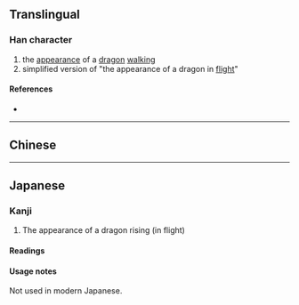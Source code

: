 {{character info/new}}
==Translingual==

===Han character===
{{Han char|rn=212|rad=龍|as=32|sn=48|four=01211|canj=YPYBP|ids=⿱龍⿰龍龍}}

# the [[appearance]] of a [[dragon]] [[walk]]ing
# simplified version of "the appearance of a dragon in [[flight]]"

====References====
* {{Han ref|kx=1537.250|dkj=48845|dj=2078.160|hdz=74806.090|uh=9F98|ud=40856|bh=F9D5|bd=63957}}

----

==Chinese==
{{zh-see|龖|v}}

----

==Japanese==

===Kanji===
{{ja-kanji|grade=|rs=龍32}}

# The appearance of a dragon rising (in flight)

====Readings====
{{ja-readings
|kanon=とう<たふ
}}

====Usage notes====
Not used in modern Japanese.